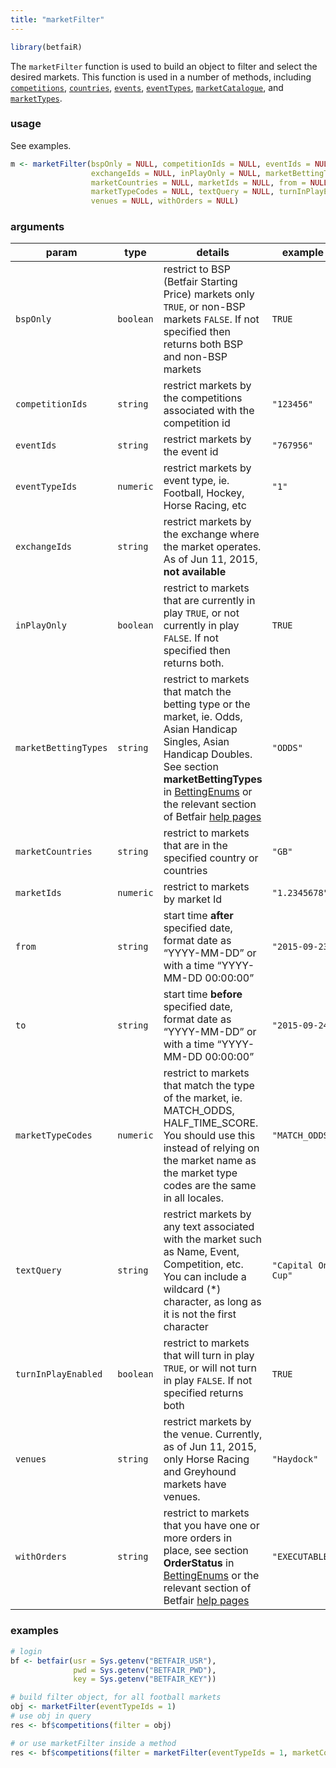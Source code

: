 ```yaml
---
title: "marketFilter"
---
```


```r
library(betfaiR)
```
The `marketFilter` function is used to build an object to filter and select the desired markets.  This function is used in a number of methods, including [`competitions`](methods_competitions.html), [`countries`](methods_countries.html), [`events`](methods_events.html), [`eventTypes`](methods_eventTypes.html), [`marketCatalogue`](methods_marketCatalogue.html), and [`marketTypes`](methods_marketTypes.html).

### usage

See examples.

```r
m <- marketFilter(bspOnly = NULL, competitionIds = NULL, eventIds = NULL, eventTypeIds = NULL,
                  exchangeIds = NULL, inPlayOnly = NULL, marketBettingTypes = NULL,
                  marketCountries = NULL, marketIds = NULL, from = NULL, to = NULL,
                  marketTypeCodes = NULL, textQuery = NULL, turnInPlayEnabled = NULL,
                  venues = NULL, withOrders = NULL)
```

### arguments

param | type | details | example
------|------|---------|--------
`bspOnly` | `boolean` | restrict to BSP (Betfair Starting Price) markets only `TRUE`, or non-BSP markets `FALSE`.  If not specified then returns both BSP and non-BSP markets | `TRUE`
`competitionIds` | `string` | restrict markets by the competitions associated with the competition id | `"123456"`
`eventIds` | `string` | restrict markets by the event id | `"767956"`
`eventTypeIds` | `numeric` | restrict markets by event type, ie. Football, Hockey, Horse Racing, etc | `"1"`
`exchangeIds` | `string` | restrict markets by the exchange where the market operates.  As of Jun 11, 2015, **not available** |
`inPlayOnly` | `boolean` | restrict to markets that are currently in play `TRUE`, or not currently in play `FALSE`.  If not specified then returns both. | `TRUE`
`marketBettingTypes` | `string` | restrict to markets that match the betting type or the market, ie. Odds, Asian Handicap Singles, Asian Handicap Doubles.  See section **marketBettingTypes** in [BettingEnums](betting_enums.html) or the relevant section of Betfair [help pages](https://api.developer.betfair.com/services/webapps/docs/display/1smk3cen4v3lu3yomq5qye0ni/Betting+Enums#MarketBettingType) | `"ODDS"`
`marketCountries` | `string` | restrict to markets that are in the specified country or countries | `"GB"`
`marketIds` | `numeric` | restrict to markets by market Id | `"1.2345678"`
`from` | `string` | start time **after** specified date, format date as "YYYY-MM-DD" or with a time "YYYY-MM-DD 00:00:00" | `"2015-09-23"`
`to` | `string` | start time **before** specified date, format date as "YYYY-MM-DD" or with a time "YYYY-MM-DD 00:00:00" | `"2015-09-24"`
`marketTypeCodes` | `numeric` | restrict to markets that match the type of the market, ie. MATCH_ODDS, HALF_TIME_SCORE.  You should use this instead of relying on the market name as the market type codes are the same in all locales. | `"MATCH_ODDS"`
`textQuery` | `string` | restrict markets by any text associated with the market such as Name, Event, Competition, etc.  You can include a wildcard (\*) character, as long as it is not the first character | `"Capital One Cup"`
`turnInPlayEnabled` | `boolean` | restrict to markets that will turn in play `TRUE`, or will not turn in play `FALSE`.  If not specified returns both | `TRUE`
`venues` | `string` | restrict markets by the venue.  Currently, as of Jun 11, 2015, only Horse Racing and Greyhound markets have venues. | `"Haydock"`
`withOrders` | `string` | restrict to markets that you have one or more orders in place, see section **OrderStatus** in [BettingEnums](betting_enums.html) or the relevant section of Betfair [help pages](https://api.developer.betfair.com/services/webapps/docs/display/1smk3cen4v3lu3yomq5qye0ni/Betting+Enums#OrderStatus) | `"EXECUTABLE"`

### examples

```r
# login
bf <- betfair(usr = Sys.getenv("BETFAIR_USR"),
              pwd = Sys.getenv("BETFAIR_PWD"),
              key = Sys.getenv("BETFAIR_KEY"))

# build filter object, for all football markets
obj <- marketFilter(eventTypeIds = 1)
# use obj in query
res <- bf$competitions(filter = obj)

# or use marketFilter inside a method
res <- bf$competitions(filter = marketFilter(eventTypeIds = 1, marketCountries = "GB"))
```
